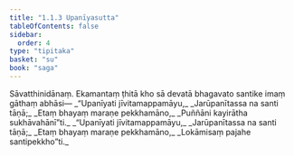 ```yaml
---
title: "1.1.3 Upanīyasutta"
tableOfContents: false
sidebar:
  order: 4
type: "tipitaka"
basket: "su"
book: "saga"
---
```



<DynamicBreadcrumb />

<Division number="3" book="saga">

<Paragraph number="10" book="saga">
Sāvatthinidānaṃ. Ekamantaṃ ṭhitā kho sā devatā bhagavato santike imaṃ gāthaṃ abhāsi—
</Paragraph>

<Paragraph number="11" type="verses" book="saga">
_“Upanīyati jīvitamappamāyu,_  
_Jarūpanītassa na santi tāṇā;_  
_Etaṃ bhayaṃ maraṇe pekkhamāno,_  
_Puññāni kayirātha sukhāvahānī”ti._  

</Paragraph>

<Paragraph number="12" type="verses" book="saga">
_“Upanīyati jīvitamappamāyu,_  
_Jarūpanītassa na santi tāṇā;_  
_Etaṃ bhayaṃ maraṇe pekkhamāno,_  
_Lokāmisaṃ pajahe santipekkho”ti._
</Paragraph>
</Division>